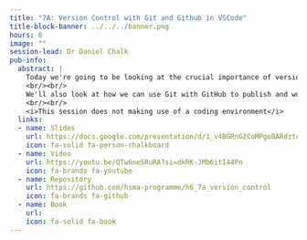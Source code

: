 ```yaml
---
title: "7A: Version Control with Git and Github in VSCode"
title-block-banner: ../../../banner.png
hours: 6
image: ""
session-lead: Dr Daniel Chalk
pub-info:
  abstract: |
    Today we're going to be looking at the crucial importance of version control, and how we can use Git - a distributed version control system - to allow us to this.
    <br/><br/>
    We'll also look at how we can use Git with GitHub to publish and work with repositories hosted online.
    <br/><br/>
    <i>This session does not making use of a coding environment</i>
  links:
  - name: Slides
    url: https://docs.google.com/presentation/d/1_v4BGRnG2CoMPgoBARdztc2dl-yciiu1dQ1qhtp3avk/edit?usp=sharing
    icon: fa-solid fa-person-chalkboard
  - name: Video
    url: https://youtu.be/QTw6neSRuRA?si=dkRK-JMb6itI44Pn
    icon: fa-brands fa-youtube
  - name: Repository
    url: https://github.com/hsma-programme/h6_7a_version_control
    icon: fa-brands fa-github
  - name: Book
    url:
    icon: fa-solid fa-book
---
```

